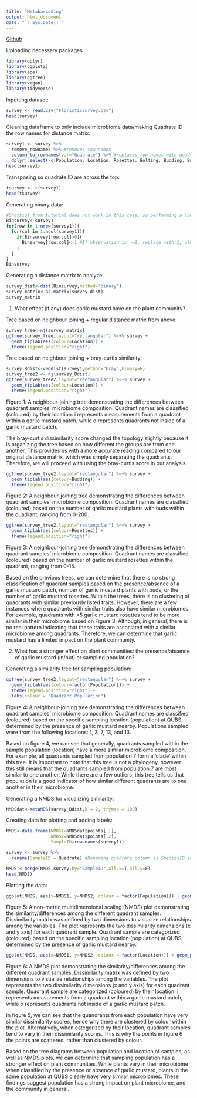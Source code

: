 ```yaml
---
title: "Metabarcoding"
output: html_document
date: "`r Sys.Date()`"
---
```

[Github](https://github.com/dvlaminck/metabarcoding "GitHub Repository")

Uploading necessary packages 
```r
library(dplyr)
library(ggplot2)
library(ape)
library(ggtree)
library(vegan)
library(tidyverse)
```
Inputting dataset:
```r
survey <- read.csv("FloristicSurvey.csv")
head(survey)
```
Cleaning dataframe to only include microbiome data/making Quadrate ID the row names for distance matrix:
```r
survey1 <- survey %>%
  remove_rownames %>% #removes row names
  column_to_rownames(var="Quadrate") %>% #replaces row names with quadrate ID
  dplyr::select(-c(Population, Location, Rosettes, Bolting, Budding, Bud_Flw, Flower, Flw_Sil, Sillique)) #Dropping columns that are unrelated to microbiome data
head(survey1)
```
Transposing so quadrate ID are across the top:
```r
tsurvey <- t(survey1)
head(tsurvey)
```
Generating binary data:
```r
#Shortcut from tutorial does not work in this case, so performing a loop to make binary data
Binsurvey<-survey1
for(row in 1:nrow(survey1)){
  for(col in 1:ncol(survey1)){
    if(Binsurvey[row,col]>0){
      Binsurvey[row,col]<-1 #If observation is >=1, replace with 1, otherwise 0
    }
  }
}
Binsurvey
```

Generating a distance matrix to analyze:
```r
survey_dist<-dist(Binsurvey,method='binary')
survey_matrix<-as.matrix(survey_dist)
survey_matrix
```

1. What effect (if any) does garlic mustard have on the plant community?

Tree based on neighbour joining + regular distance matrix from above:
```r
survey_tree<-nj(survey_matrix)
ggtree(survey_tree,layout="rectangular") %<+% survey +
  geom_tiplab(aes(colour=Location)) +
  theme(legend.position="right")
```

Tree based on neighbour joining + bray-curtis similarity:
```r
survey_Bdist<-vegdist(survey1,method="bray",binary=F)
survey_tree2 <- nj(survey_Bdist)
ggtree(survey_tree2,layout="rectangular") %<+% survey +
  geom_tiplab(aes(colour=Location)) +
  theme(legend.position="right")
```
Figure 1: A neighbour-joining tree demonstrating the differences between quadrant samples' microbiome composition. Quadrant names are classified (coloured) by their location: i represents measurements from a quadrant within a garlic mustard patch, while o represents quadrants not inside of a garlic mustard patch.

The bray-curtis dissimilarity score changed the topology slightly because it is organizing the tree based on how different the groups are from one another. This provides us with a more accurate reading compared to our original distance matrix, which was simply separating the quadrants. Therefore, we will proceed with using the bray-curtis score in our analysis.

```r
ggtree(survey_tree2,layout="rectangular") %<+% survey +
  geom_tiplab(aes(colour=Budding)) +
  theme(legend.position="right")
```
Figure 2: A neighbour-joining tree demonstrating the differences between quadrant samples' microbiome composition. Quadrant names are classified (coloured) based on the number of garlic mustard plants with buds within the quadrant, ranging from 0-200.

```r
ggtree(survey_tree2,layout="rectangular") %<+% survey +
  geom_tiplab(aes(colour=Rosettes)) +
  theme(legend.position="right")
```
Figure 3: A neighbour-joining tree demonstrating the differences between quadrant samples' microbiome composition. Quadrant names are classified (coloured) based on the number of garlic mustard rosettes within the quadrant, ranging from 0-15.

Based on the previous trees, we can determine that there is no strong classification of quadrant samples based on the presence/absence of a garlic mustard patch, number of garlic mustard plants with buds, or the number of garlic mustard rosettes. Within the trees, there is no clustering of quadrants with similar previously listed traits. However, there are a few instances where quadrants with similar traits also have similar microbiomes. For example, quadrants with <5 garlic mustard rosettes tend to be more similar in their microbiome based on Figure 3. Although, in general, there is no real pattern indicating that these traits are associated with a similar microbiome among quadrants. Therefore, we can determine that garlic mustard has a limited impact on the plant community.

2. What has a stronger effect on plant communities: the presence/absence of garlic mustard (in/out) or sampling population?

Generating a similarity tree for sampling population:
```r
ggtree(survey_tree2,layout="rectangular") %<+% survey +
  geom_tiplab(aes(colour=factor(Population))) +
  theme(legend.position="right") +
  labs(colour = "Quadrant Population") 
```
Figure 4: A neighbour-joining tree demonstrating the differences between quadrant samples' microbiome composition. Quadrant names are classified (coloured) based on the specific sampling location (population) at QUBS, determined by the presence of garlic mustard nearby. Populations sampled were from the following locations: 1, 3, 7, 13, and 13.

Based on figure 4, we can see that generally, quadrants sampled within the sample population (location) have a more similar microbiome composition. For example, all quadrants sampled from population 7 form a 'clade' within this tree. It is important to note that this tree is not a phylogeny, however this still means that the quadrants sampled from population 7 are most similar to one another. While there are a few outliers, this tree tells us that population is a good indicator of how similar different quadrants are to one another in their microbiome.

Generating a NMDS for visualizing similarity:
```r
NMDSdat<-metaMDS(survey_Bdist,k = 2, trymax = 100)
```

Creating data for plotting and adding labels:
```r
NMDS<-data.frame(NMDS1=NMDSdat$points[,1],
                 NMDS2=NMDSdat$points[,2],
                 SampleID=row.names(survey1))

survey <- survey %>%
  rename(SampleID = Quadrate) #Renaming quadrate column as SpeciesID so I can merge the dataframes

NMDS <-merge(NMDS,survey,by="SampleID",all.x=T,all.y=F)
head(NMDS)
```

Plotting the data:
```r
ggplot(NMDS, aes(x=NMDS1, y=NMDS2, colour = factor(Population))) + geom_point() + theme_classic() + labs(colour = "Quadrant Population") 
```
Figure 5: A non-metric multidimensional scaling (NMDS) plot demonstrating the similarity/differences among the different quadrant samples. Dissimilarity matrix was defined by two dimensions to visualize relationships among the variables. The plot represents the two dissimilarity dimensions (x and y axis) for each quadrant sample. Quadrant sample are categorized (coloured) based on the specific sampling location (population) at QUBS, determined by the presence of garlic mustard nearby.

```r
ggplot(NMDS, aes(x=NMDS1, y=NMDS2, colour = factor(Location))) + geom_point() + theme_classic() + labs(colour = "Presence of Garlic Mustard Patch") 
```
Figure 6: A NMDS plot demonstrating the similarity/differences among the different quadrant samples. Dissimilarity matrix was defined by two dimensions to visualize relationships among the variables. The plot represents the two dissimilarity dimensions (x and y axis) for each quadrant sample. Quadrant sample are categorized (coloured) by their location: i represents measurements from a quadrant within a garlic mustard patch, while o represents quadrants not inside of a garlic mustard patch.

In figure 5, we can see that the quandrants from each population have very similar dissimilarity scores, hence why there are clustered by colour within the plot. Alternatively, when categorized by their location, quadrant samples tend to vary in their dissimilarity scores. This is why the points in figure 6 the points are scattered, rather than clustered by colour.

Based on the tree diagrams between population and location of samples, as well as NMDS plots, we can determine that sampling population has a stronger effect on plant communities. While plants vary in their microbiome when classified by the presence or absence of garlic mustard, plants in the same population at QUBS clearly have very similar microbiomes. These findings suggest population has a strong impact on plant microbiome, and the community in general.